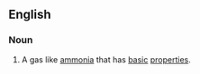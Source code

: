 ==English==

===Noun===
{{en-noun|sg=[[base]] [[gas]]|es}}

# {{context|chemistry|science}} A gas like [[ammonia]] that has [[basic]] [[properties]].